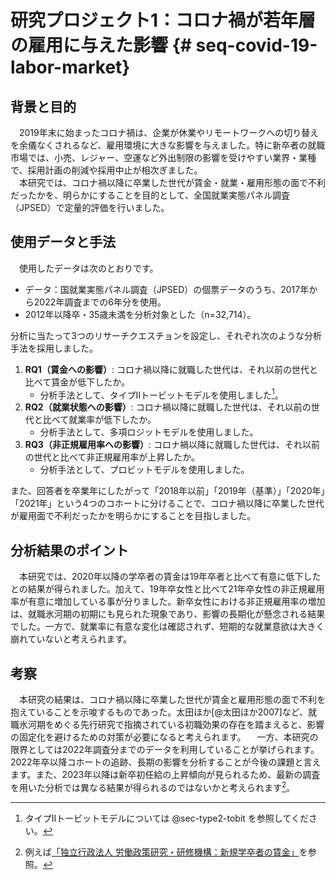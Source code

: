 # 研究プロジェクト1：コロナ禍が若年層の雇用に与えた影響 {# seq-covid-19-labor-market}

## 背景と目的

　2019年末に始まったコロナ禍は、企業が休業やリモートワークへの切り替えを余儀なくされるなど、雇用環境に大きな影響を与えました。特に新卒者の就職市場では、小売、レジャー、空運など外出制限の影響を受けやすい業界・業種で、採用計画の削減や採用中止が相次ぎました。  
　本研究では、コロナ禍以降に卒業した世代が賃金・就業・雇用形態の面で不利だったかを、明らかにすることを目的として、全国就業実態パネル調査（JPSED）で定量的評価を行いました。

## 使用データと手法

　使用したデータは次のとおりです。

- データ：国就業実態パネル調査（JPSED）の個票データのうち、2017年から2022年調査までの6年分を使用。
- 2012年以降卒・35歳未満を分析対象とした（n=32,714）。

分析に当たって3つのリサーチクエスチョンを設定し、それぞれ次のような分析手法を採用しました。

1. **RQ1（賃金への影響）**: コロナ禍以降に就職した世代は、それ以前の世代と比べて賃金が低下したか。
    - 分析手法として、タイプIIトービットモデルを使用しました^[タイプIIトービットモデルについては @sec-type2-tobit を参照してください。]。
2. **RQ2（就業状態への影響）**: コロナ禍以降に就職した世代は、それ以前の世代と比べて就業率が低下したか。
    - 分析手法として、多項ロジットモデルを使用しました。
3. **RQ3（非正規雇用率への影響）**: コロナ禍以降に就職した世代は、それ以前の世代と比べて非正規雇用率が上昇したか。
    - 分析手法として、プロビットモデルを使用しました。

また、回答者を卒業年にしたがって「2018年以前」「2019年（基準）」「2020年」「2021年」という4つのコホートに分けることで、コロナ禍以降に卒業した世代が雇用面で不利だったかを明らかにすることを目指しました。

## 分析結果のポイント

　本研究では、2020年以降の学卒者の賃⾦は19年卒者と⽐べて有意に低下したとの結果が得られました。加えて、19年卒⼥性と⽐べて21年卒⼥性の⾮正規雇⽤率が有意に増加している事が分りました。新卒⼥性における⾮正規雇⽤率の増加は、就職氷河期の初期にも⾒られた現象であり、影響の⻑期化が懸念される結果でした。一方で、就業率に有意な変化は確認されず、短期的な就業意欲は大きく崩れていないと考えられます。

## 考察

　本研究の結果は、コロナ禍以降に卒業した世代が賃金と雇用形態の面で不利を抱えていることを示唆するものであった。太田ほか[@太田ほか2007]など、就職氷河期をめぐる先行研究で指摘されている初職効果の存在を踏まえると、影響の固定化を避けるための対策が必要になると考えられます。
　一方、本研究の限界としては2022年調査分までのデータを利用していることが挙げられます。2022年卒以降コホートの追跡、長期の影響を分析することが今後の課題と言えます。また、2023年以降は新卒初任給の上昇傾向が見られるため、最新の調査を用いた分析では異なる結果が得られるのではないかと考えられます^[例えば[「独立行政法人 労働政策研究・研修機構：新規学卒者の賃金」](https://www.jil.go.jp/kokunai/statistics/shuyo/0303.html)を参照。]。
